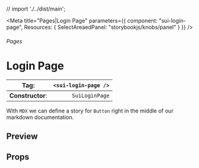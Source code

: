 
// import './../dist/main';

<Meta
	title="Pages|Login Page"
	parameters={{
		component: "sui-login-page",
		Resources: { SelectAreaedPanel: "storybookjs/knobs/panel" }
	}}
/>

###### Pages

# Login Page

| **Tag**:         | `<sui-login-page />` |
| ---------------- | -------------------: |
| **Constructor**: |       `SuiLoginPage` |

With `MDX` we can define a story for `Button` right in the middle of our
markdown documentation.

## Preview

## Props
